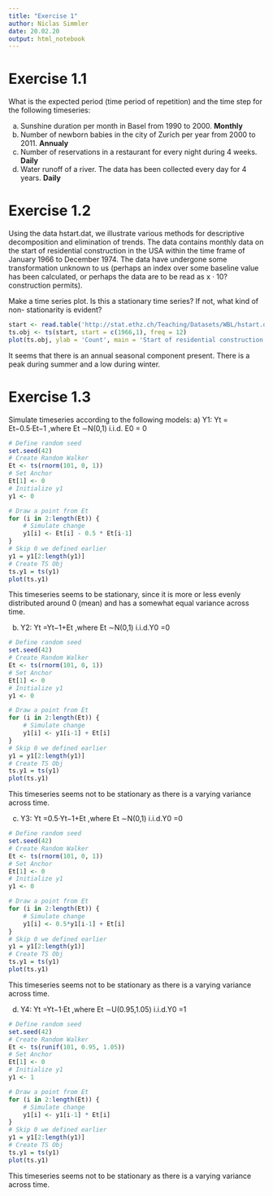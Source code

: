 ```yaml
---
title: "Exercise 1"
author: Niclas Simmler
date: 20.02.20
output: html_notebook
---
```


# Exercise 1.1
What is the expected period (time period of repetition) and the time step for the following timeseries:

a) Sunshine duration per month in Basel from 1990 to 2000.
**Monthly**
a) Number of newborn babies in the city of Zurich per year from 2000 to 2011.
**Annualy**
a) Number of reservations in a restaurant for every night during 4 weeks.
**Daily**
a) Water runoff of a river. The data has been collected every day for 4 years.
**Daily**

# Exercise 1.2

Using the data hstart.dat, we illustrate various methods for descriptive decomposition and elimination of trends. The data contains monthly data on the start of residential construction in the USA within the time frame of January 1966 to December 1974. The data have undergone some transformation unknown to us (perhaps an index over some baseline value has been calculated, or perhaps the data are to be read as x · 10? construction permits).

Make a time series plot. Is this a stationary time series? If not, what kind of non- stationarity is evident?

```r
start <- read.table('http://stat.ethz.ch/Teaching/Datasets/WBL/hstart.dat')
ts.obj <- ts(start, start = c(1966,1), freq = 12)
plot(ts.obj, ylab = 'Count', main = 'Start of residential construction in the USA')
```
It seems that there is an annual seasonal component present. There is a peak during summer and a low during winter.

# Exercise 1.3
Simulate timeseries according to the following models:
a) Y1: Yt = Et−0.5·Et−1 ,where Et ∼N(0,1) i.i.d. E0 = 0

```r
# Define random seed
set.seed(42)
# Create Random Walker
Et <- ts(rnorm(101, 0, 1))
# Set Anchor
Et[1] <- 0
# Initialize y1
y1 <- 0

# Draw a point from Et
for (i in 2:length(Et)) {
    # Simulate change
    y1[i] <- Et[i] - 0.5 * Et[i-1]
}
# Skip 0 we defined earlier
y1 = y1[2:length(y1)]
# Create TS Obj
ts.y1 = ts(y1)
plot(ts.y1)
```
This timeseries seems to be stationary, since it is more or less evenly distributed around 0 (mean) and has a somewhat equal variance across time.

b) Y2: Yt =Yt−1+Et ,where Et ∼N(0,1) i.i.d.Y0 =0

```r
# Define random seed
set.seed(42)
# Create Random Walker
Et <- ts(rnorm(101, 0, 1))
# Set Anchor
Et[1] <- 0
# Initialize y1
y1 <- 0

# Draw a point from Et
for (i in 2:length(Et)) {
    # Simulate change
    y1[i] <- y1[i-1] + Et[i]
}
# Skip 0 we defined earlier
y1 = y1[2:length(y1)]
# Create TS Obj
ts.y1 = ts(y1)
plot(ts.y1)
```
This timeseries seems not to be stationary as there is a varying variance across time.

c) Y3: Yt =0.5·Yt−1+Et ,where Et ∼N(0,1) i.i.d.Y0 =0

```r
# Define random seed
set.seed(42)
# Create Random Walker
Et <- ts(rnorm(101, 0, 1))
# Set Anchor
Et[1] <- 0
# Initialize y1
y1 <- 0

# Draw a point from Et
for (i in 2:length(Et)) {
    # Simulate change
    y1[i] <- 0.5*y1[i-1] + Et[i]
}
# Skip 0 we defined earlier
y1 = y1[2:length(y1)]
# Create TS Obj
ts.y1 = ts(y1)
plot(ts.y1)
```
This timeseries seems not to be stationary as there is a varying variance across time.

d) Y4: Yt =Yt−1·Et ,where Et ∼U(0.95,1.05) i.i.d.Y0 =1


```r
# Define random seed
set.seed(42)
# Create Random Walker
Et <- ts(runif(101, 0.95, 1.05))
# Set Anchor
Et[1] <- 0
# Initialize y1
y1 <- 1

# Draw a point from Et
for (i in 2:length(Et)) {
    # Simulate change
    y1[i] <- y1[i-1] * Et[i]
}
# Skip 0 we defined earlier
y1 = y1[2:length(y1)]
# Create TS Obj
ts.y1 = ts(y1)
plot(ts.y1)
```
This timeseries seems not to be stationary as there is a varying variance across time.
